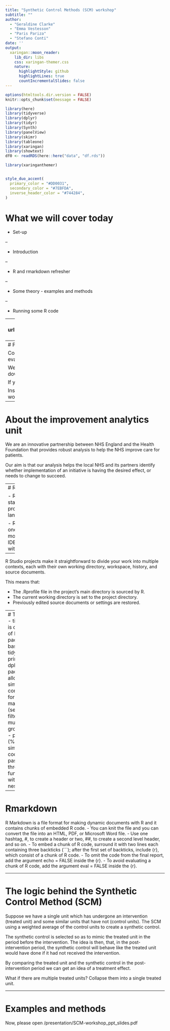---
title: "Synthetic Control Methods (SCM) workshop"
subtitle: ""  
author: 
  - "Geraldine Clarke"
  - "Emma Vestesson"
  - "Paris Pariza"
  - "Stefano Conti"
date: ''
output:
  xaringan::moon_reader:
    lib_dir: libs
    css: xaringan-themer.css
    nature:
      highlightStyle: github
      highlightLines: true
      countIncrementalSlides: false
---

```{r setup, include=FALSE}
options(htmltools.dir.version = FALSE)
knitr::opts_chunk$set(message = FALSE)

library(here)
library(tidyverse)
library(dplyr)
library(tidyr)
library(Synth)
library(panelView)
library(skimr)
library(tableone)
library(xaringan)
library(showtext)
df0 <- readRDS(here::here("data", "df.rds"))
```

```{r xaringan-themer, include=FALSE, warning=FALSE}
library(xaringanthemer)


style_duo_accent(
  primary_color = "#DD0031",
  secondary_color = "#7EBFDA",
  inverse_header_color = "#744284",
)
```


# What we will cover today

- Set-up

--

- Introduction

--

- R and rmarkdown refresher

--

- Some theory - examples and methods

--

- Running some R code


---
background-image: url(https://cdn.pixabay.com/photo/2018/06/29/08/15/doodle-3505459_960_720.png)

---
# Prep

Code and slides available on github https://github.com/THF-evaluative-analytics/webinar-SCM-workshop

We will be using some custom created data so you will need to download the project if you want to follow along

If you don't have Rstudio installed try using rstudio.cloud

Install all packages listed in the /workshop/SCM-workshop_for_participants.Rmd (in the R folder)

---

# About the improvement analytics unit

We are an innovative partnership between NHS England and the Health Foundation that provides robust analysis to help the NHS improve care for patients. 


Our aim is that our analysis helps the local NHS and its partners identify whether implementation of an initiative is having the  desired effect, or needs to change to succeed. 



---
# R refresher

- R is a statistical programming language 


- Rstudio is one of the most popular IDEs used with R

--

R Studio projects make it straightforward to divide your work into multiple contexts, each with their own working directory, workspace, history, and source documents. 

This means that:

- The .Rprofile file in the project's main directory is sourced by R.
- The current working directory is set to the project directory.
- Previously edited source documents or settings are restored.

---
# Tidyverse
- tidyverse is collection of R packages based on tidy data principles.
- dplyr package allows simple commands for data manipulation (select(), filter(), mutate(), group_by()).
- pipes (%>%) simplify R code by passing data through functions without nesting. 

---

# Rmarkdown

R Markdown is a file format for making dynamic documents with R and it contains chunks of embedded R code.
- You can knit the file and you can convert the file into an HTML, PDF, or Microsoft Word file.
- Use one hashtag, #, to create a header or two, ##, to create a second level header, and so on.
- To embed a chunk of R code, surround it with two lines each containing three backticks (```); after the first set of backticks, include {r}, which consist of a chunk of R code.
- To omit the code from the final report, add the argument echo = FALSE inside the {r}. 
- To avoid evaluating a chunk of R code, add the argument eval = FALSE inside the {r}.

---

# The logic behind the Synthetic Control Method (SCM)

Suppose we have a single unit which has undergone an intervention (treated unit) and some similar units that have not (control units). The SCM using a weighted average of the control units to create a synthetic control. 

The synthetic control is selected so as to mimic the treated unit in the period before the intervention. The idea is then, that, in the post-intervention period, the synthetic control will behave like the treated unit would have done if it had not received the intervention.  

By comparing the treated unit and the synthetic control in the post-intervention period we can get an idea of a treatment effect. 

What if there are multiple treated units? Collapse them into a single treated unit. 
	
---

# Examples and methods
 
Now, please open /presentation/SCM-workshop_ppt_slides.pdf
